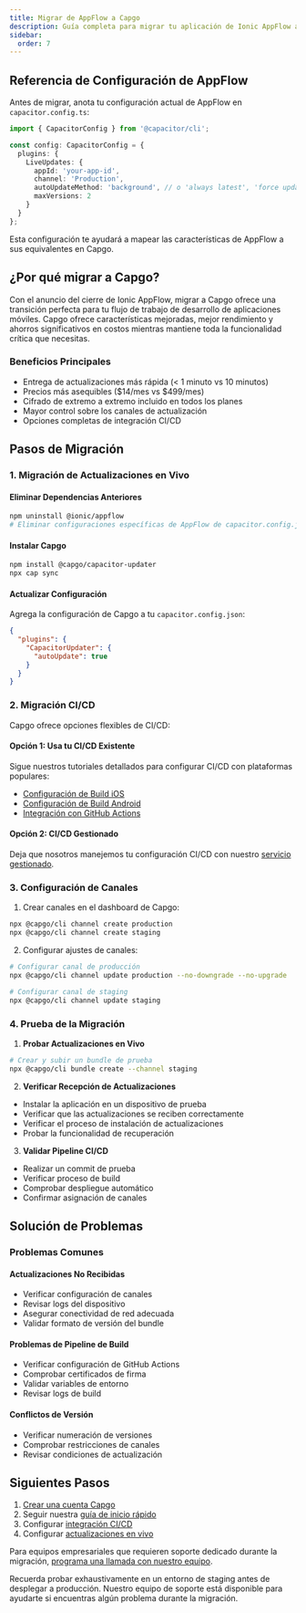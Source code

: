 ```yaml
---
title: Migrar de AppFlow a Capgo
description: Guía completa para migrar tu aplicación de Ionic AppFlow a Capgo
sidebar:
  order: 7
---
```


## Referencia de Configuración de AppFlow

Antes de migrar, anota tu configuración actual de AppFlow en `capacitor.config.ts`:

```typescript
import { CapacitorConfig } from '@capacitor/cli';

const config: CapacitorConfig = {
  plugins: {
    LiveUpdates: {
      appId: 'your-app-id',
      channel: 'Production',
      autoUpdateMethod: 'background', // o 'always latest', 'force update'
      maxVersions: 2
    }
  }
};
```

Esta configuración te ayudará a mapear las características de AppFlow a sus equivalentes en Capgo.

## ¿Por qué migrar a Capgo?

Con el anuncio del cierre de Ionic AppFlow, migrar a Capgo ofrece una transición perfecta para tu flujo de trabajo de desarrollo de aplicaciones móviles. Capgo ofrece características mejoradas, mejor rendimiento y ahorros significativos en costos mientras mantiene toda la funcionalidad crítica que necesitas.

### Beneficios Principales
- Entrega de actualizaciones más rápida (< 1 minuto vs 10 minutos)
- Precios más asequibles ($14/mes vs $499/mes)
- Cifrado de extremo a extremo incluido en todos los planes
- Mayor control sobre los canales de actualización
- Opciones completas de integración CI/CD

## Pasos de Migración

### 1. Migración de Actualizaciones en Vivo

#### Eliminar Dependencias Anteriores
```bash
npm uninstall @ionic/appflow
# Eliminar configuraciones específicas de AppFlow de capacitor.config.json
```

#### Instalar Capgo
```bash
npm install @capgo/capacitor-updater
npx cap sync
```

#### Actualizar Configuración
Agrega la configuración de Capgo a tu `capacitor.config.json`:
```json
{
  "plugins": {
    "CapacitorUpdater": {
      "autoUpdate": true
    }
  }
}
```

### 2. Migración CI/CD

Capgo ofrece opciones flexibles de CI/CD:

#### Opción 1: Usa tu CI/CD Existente
Sigue nuestros tutoriales detallados para configurar CI/CD con plataformas populares:
- [Configuración de Build iOS](https://capgo.app/blog/automatic-capacitor-ios-build-github-action/)
- [Configuración de Build Android](https://capgo.app/blog/automatic-capacitor-android-build-github-action/)
- [Integración con GitHub Actions](https://capgo.app/blog/automatic-capacitor-ios-build-github-action/)

#### Opción 2: CI/CD Gestionado
Deja que nosotros manejemos tu configuración CI/CD con nuestro [servicio gestionado](https://cal.com/martindonadieu/mobile-ci-cd-done-for-you).

### 3. Configuración de Canales

1. Crear canales en el dashboard de Capgo:
```bash
npx @capgo/cli channel create production
npx @capgo/cli channel create staging
```

2. Configurar ajustes de canales:
```bash
# Configurar canal de producción
npx @capgo/cli channel update production --no-downgrade --no-upgrade

# Configurar canal de staging
npx @capgo/cli channel update staging
```

### 4. Prueba de la Migración

1. **Probar Actualizaciones en Vivo**
```bash
# Crear y subir un bundle de prueba
npx @capgo/cli bundle create --channel staging
```

2. **Verificar Recepción de Actualizaciones**
- Instalar la aplicación en un dispositivo de prueba
- Verificar que las actualizaciones se reciben correctamente
- Verificar el proceso de instalación de actualizaciones
- Probar la funcionalidad de recuperación

3. **Validar Pipeline CI/CD**
- Realizar un commit de prueba
- Verificar proceso de build
- Comprobar despliegue automático
- Confirmar asignación de canales

## Solución de Problemas

### Problemas Comunes

#### Actualizaciones No Recibidas
- Verificar configuración de canales
- Revisar logs del dispositivo
- Asegurar conectividad de red adecuada
- Validar formato de versión del bundle

#### Problemas de Pipeline de Build
- Verificar configuración de GitHub Actions
- Comprobar certificados de firma
- Validar variables de entorno
- Revisar logs de build

#### Conflictos de Versión
- Verificar numeración de versiones
- Comprobar restricciones de canales
- Revisar condiciones de actualización

## Siguientes Pasos

1. [Crear una cuenta Capgo](/register/)
2. Seguir nuestra [guía de inicio rápido](/docs/getting-started/quickstart/)
3. Configurar [integración CI/CD](/docs/getting-started/cicd-integration/)
4. Configurar [actualizaciones en vivo](/docs/live-updates/)

Para equipos empresariales que requieren soporte dedicado durante la migración, [programa una llamada con nuestro equipo](https://cal.com/martindonadieu/capgo-enterprise-inquiry).

Recuerda probar exhaustivamente en un entorno de staging antes de desplegar a producción. Nuestro equipo de soporte está disponible para ayudarte si encuentras algún problema durante la migración.
